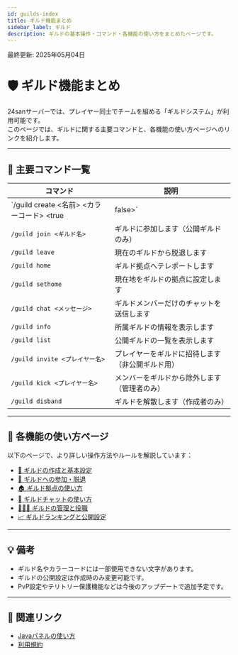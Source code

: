```yaml
---
id: guilds-index
title: ギルド機能まとめ
sidebar_label: ギルド
description: ギルドの基本操作・コマンド・各機能の使い方をまとめたページです。
---
```


最終更新: 2025年05月04日

# 🛡️ ギルド機能まとめ

24sanサーバーでは、プレイヤー同士でチームを組める「ギルドシステム」が利用可能です。  
このページでは、ギルドに関する主要コマンドと、各機能の使い方ページへのリンクを紹介します。

---

## 📘 主要コマンド一覧

| コマンド | 説明 |
|---------|------|
| `/guild create <名前> <カラーコード> <true|false>` | ギルドを作成します（公開・非公開設定可能） |
| `/guild join <ギルド名>` | ギルドに参加します（公開ギルドのみ） |
| `/guild leave` | 現在のギルドから脱退します |
| `/guild home` | ギルド拠点へテレポートします |
| `/guild sethome` | 現在地をギルドの拠点に設定します |
| `/guild chat <メッセージ>` | ギルドメンバーだけのチャットを送信します |
| `/guild info` | 所属ギルドの情報を表示します |
| `/guild list` | 公開ギルドの一覧を表示します |
| `/guild invite <プレイヤー名>` | プレイヤーをギルドに招待します（非公開ギルド用） |
| `/guild kick <プレイヤー名>` | メンバーをギルドから除外します（管理者のみ） |
| `/guild disband` | ギルドを解散します（作成者のみ） |

---

## 📂 各機能の使い方ページ

以下のページで、より詳しい操作方法やルールを解説しています：

- [🎨 ギルドの作成と基本設定](/guilds/create)
- [🤝 ギルドへの参加・脱退](/guilds/join-leave)
- [🏠 ギルド拠点の使い方](/guilds/home)
- [💬 ギルドチャットの使い方](/guilds/chat)
- [🧑‍🤝‍🧑 ギルドの管理と役職](/guilds/manage)
- [📈 ギルドランキングと公開設定](/guilds/public-ranking)

---

## 💡 備考

- ギルド名やカラーコードには一部使用できない文字があります。
- ギルドの公開設定は作成時のみ変更可能です。
- PvP設定やテリトリー保護機能などは今後のアップデートで追加予定です。

---

## 🔗 関連リンク

- [Javaパネルの使い方](/panel/java-panels)
- [利用規約](/docs/rules/terms_of_use)
